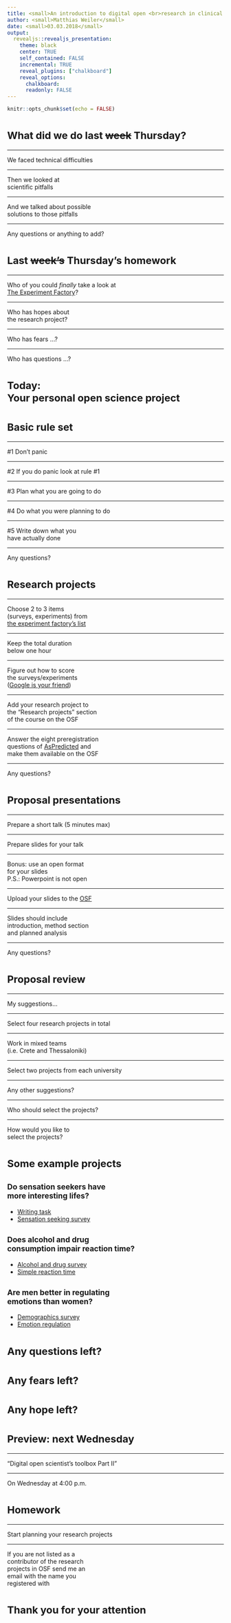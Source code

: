 ```yaml
---
title: <small>An introduction to digital open <br>research in clinical psychology</small>
author: <small>Matthias Weiler</small>
date: <small>03.03.2018</small>
output:
  revealjs::revealjs_presentation:
    theme: black
    center: TRUE
    self_contained: FALSE
    incremental: TRUE
    reveal_plugins: ["chalkboard"]
    reveal_options:
      chalkboard: 
      readonly: FALSE
---
```


```r
knitr::opts_chunk$set(echo = FALSE)
```

# <small> What did we do last <s>week</s> Thursday?</small>

----

We faced technical difficulties

----

Then we looked at <br>
scientific pitfalls

----

And we talked about possible<br>
solutions to those pitfalls

----

Any questions or anything to add?

# <small>Last <s>week's</s> Thursday's homework</small>

----

Who of you could <i>finally</i> take a look at  <br>
<a href="https://expfactory.github.io/expfactory/">The Experiment Factory</a>?

----

Who has hopes about <br>
the research project?

----

Who has fears ...?

----

Who has questions ...?

# <small>Today:<br>Your personal open science project</small>

# <small>Basic rule set</small>

----

\#1 Don't panic

----

\#2 If you do panic look at rule \#1

----

\#3 Plan what you are going to do

----

\#4 Do what you were planning to do

----

\#5 Write down what you <br>have actually done

----

Any questions?

# <small>Research projects</small>

----

Choose 2 to 3 items <br>
(surveys, experiments) from <br>
<a href = "https://expfactory.github.io/experiments/"> 
the experiment factory's list</a>

----

Keep the total duration <br>
below one hour

----

Figure out how to score <br>
the surveys/experiments <br>
(<a href = "http://www.giyf.com/">Google is your friend</a>)

----

Add your research project to <br>
the "Research projects" section <br>
of the course on the OSF

----

Answer the eight preregistration <br>
questions of <a href = "https://aspredicted.org/nfj4s.pdf">
AsPredicted</a> and <br>
make them available on the OSF

----

Any questions?

# <small>Proposal presentations</small>

----

Prepare a short talk (5 minutes max)

----

Prepare slides for your talk

----

Bonus: use an open format <br>
for your slides <br>
P.S.: Powerpoint is not open

----

Upload your slides to the <a href = "https://osf.io/">OSF</a>

----

Slides should include <br>
introduction, method section <br>
and planned analysis

----

Any questions?

# <small>Proposal review</small>

----

My suggestions...

----

Select four research projects in total

----

Work in mixed teams <br>
(i.e. Crete and Thessaloniki)

----

Select two projects from each university

----

Any other suggestions?

----

Who should select the projects?

----

How would you like to <br>
select the projects?

# <small>Some example projects</small>

## <small>Do sensation seekers have <br>more interesting lifes?</small>

- <a href = "https://expfactory-experiments.github.io/writing-task/">Writing task</a>
- <a href = "https://expfactory-experiments.github.io/sensation-seeking-survey/">Sensation seeking survey</a>

## <small>Does alcohol and drug <br>consumption impair reaction time?</small>

- <a href = "https://expfactory-experiments.github.io/alcohol-drugs-survey/">Alcohol and drug survey</a>
- <a href = "https://expfactory-experiments.github.io/simple-reaction-time/">Simple reaction time</a>

## <small>Are men better in regulating <br>emotions than women?</small>

- <a href = "https://expfactory-experiments.github.io/demographics-survey/">Demographics survey</a>
- <a href = "https://expfactory-experiments.github.io/emotion-regulation/">Emotion regulation</a>

# <small>Any questions left?</small>

# <small>Any fears left?</small>

# <small>Any hope left?</small>

# <small>Preview: next Wednesday</small>

----

"Digital open scientist's toolbox Part II"

----

On Wednesday at 4:00 p.m.


# <small>Homework</small>

----

Start planning your research projects

----

If you are not listed as a <br>
contributor of the research <br>
projects in OSF send me an <br>
email with the name you <br>
registered with

# <small>Thank you for your attention</small>
